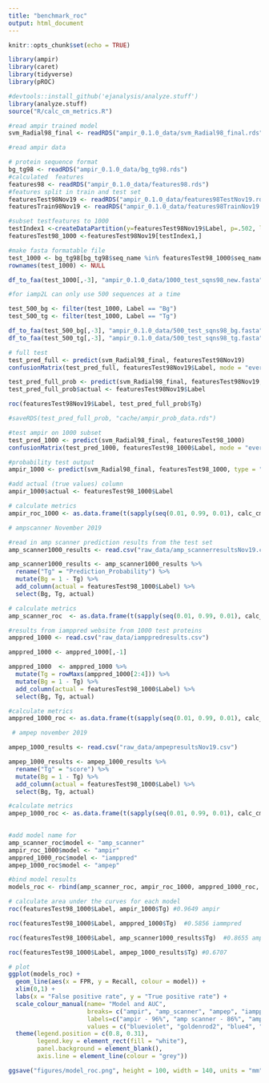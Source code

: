 ```yaml
---
title: "benchmark_roc"
output: html_document
---
```


```r
knitr::opts_chunk$set(echo = TRUE)
```

```r
library(ampir)
library(caret)
library(tidyverse)
library(pROC)

#devtools::install_github('ejanalysis/analyze.stuff')
library(analyze.stuff)
source("R/calc_cm_metrics.R")
```

```r
#read ampir trained model 
svm_Radial98_final <- readRDS("ampir_0.1.0_data/svm_Radial98_final.rds")

#read ampir data

# protein sequence format
bg_tg98 <- readRDS("ampir_0.1.0_data/bg_tg98.rds")
#calculated  features
features98 <- readRDS("ampir_0.1.0_data/features98.rds")
#features split in train and test set 
featuresTest98Nov19 <- readRDS("ampir_0.1.0_data/features98TestNov19.rds")
featuresTrain98Nov19 <- readRDS("ampir_0.1.0_data/features98TrainNov19.rds")
```


```r
#subset testfeatures to 1000
testIndex1 <-createDataPartition(y=featuresTest98Nov19$Label, p=.502, list = FALSE)
featuresTest98_1000 <-featuresTest98Nov19[testIndex1,]

#make fasta formatable file
test_1000 <- bg_tg98[bg_tg98$seq_name %in% featuresTest98_1000$seq_name,]
rownames(test_1000) <- NULL

df_to_faa(test_1000[,-3], "ampir_0.1.0_data/1000_test_sqns98_new.fasta")

```

```r
#for iamp2L can only use 500 sequences at a time

test_500_bg <- filter(test_1000, Label == "Bg")
test_500_tg <- filter(test_1000, Label == "Tg")

df_to_faa(test_500_bg[,-3], "ampir_0.1.0_data/500_test_sqns98_bg.fasta")
df_to_faa(test_500_tg[,-3], "ampir_0.1.0_data/500_test_sqns98_tg.fasta")

```

```r
# full test
test_pred_full <- predict(svm_Radial98_final, featuresTest98Nov19)
confusionMatrix(test_pred_full, featuresTest98Nov19$Label, mode = "everything")

test_pred_full_prob <- predict(svm_Radial98_final, featuresTest98Nov19, type = "prob")
test_pred_full_prob$actual <- featuresTest98Nov19$Label

roc(featuresTest98Nov19$Label, test_pred_full_prob$Tg) 

#saveRDS(test_pred_full_prob, "cache/ampir_prob_data.rds")

#test ampir on 1000 subset
test_pred_1000 <- predict(svm_Radial98_final, featuresTest98_1000)
confusionMatrix(test_pred_1000, featuresTest98_1000$Label, mode = "everything")

#probability test output
ampir_1000 <- predict(svm_Radial98_final, featuresTest98_1000, type = "prob")

#add actual (true values) column
ampir_1000$actual <- featuresTest98_1000$Label

# calculate metrics
ampir_roc_1000 <- as.data.frame(t(sapply(seq(0.01, 0.99, 0.01), calc_cm_metrics, ampir_1000)))

```


```r
# ampscanner November 2019

#read in amp scanner prediction results from the test set 
amp_scanner1000_results <- read.csv("raw_data/amp_scannerresultsNov19.csv")

amp_scanner1000_results <- amp_scanner1000_results %>%
  rename("Tg" = "Prediction_Probability") %>%
  mutate(Bg = 1 - Tg) %>%
  add_column(actual = featuresTest98_1000$Label) %>%
  select(Bg, Tg, actual)

# calculate metrics
amp_scanner_roc  <- as.data.frame(t(sapply(seq(0.01, 0.99, 0.01), calc_cm_metrics, amp_scanner1000_results)))

```


```r
#results from iamppred website from 1000 test proteins
amppred_1000 <- read.csv("raw_data/iamppredresults.csv")

amppred_1000 <- amppred_1000[,-1]

amppred_1000  <- amppred_1000 %>%
  mutate(Tg = rowMaxs(amppred_1000[2:4])) %>%
  mutate(Bg = 1 - Tg) %>%
  add_column(actual = featuresTest98_1000$Label) %>%
  select(Bg, Tg, actual)

#calculate metrics
amppred_1000_roc <- as.data.frame(t(sapply(seq(0.01, 0.99, 0.01), calc_cm_metrics, amppred_1000)))

```

```r
 # ampep november 2019

ampep_1000_results <- read.csv("raw_data/ampepresultsNov19.csv")

ampep_1000_results <- ampep_1000_results %>%
  rename("Tg" = "score") %>%
  mutate(Bg = 1 - Tg) %>%
  add_column(actual = featuresTest98_1000$Label) %>%
  select(Bg, Tg, actual)

#calculate metrics
ampep_1000_roc <- as.data.frame(t(sapply(seq(0.01, 0.99, 0.01), calc_cm_metrics, ampep_1000_results)))
  
```

```r
#add model name for
amp_scanner_roc$model <- "amp_scanner"
ampir_roc_1000$model <- "ampir"
amppred_1000_roc$model <- "iamppred"
ampep_1000_roc$model <- "ampep"

#bind model results
models_roc <- rbind(amp_scanner_roc, ampir_roc_1000, amppred_1000_roc, ampep_1000_roc)

# calculate area under the curves for each model 
roc(featuresTest98_1000$Label, ampir_1000$Tg) #0.9649 ampir

roc(featuresTest98_1000$Label, amppred_1000$Tg)  #0.5856 iammpred

roc(featuresTest98_1000$Label, amp_scanner1000_results$Tg)  #0.8655 ampscanner

roc(featuresTest98_1000$Label, ampep_1000_results$Tg) #0.6707
```



```r
# plot
ggplot(models_roc) + 
  geom_line(aes(x = FPR, y = Recall, colour = model)) + 
  xlim(0,1) +
  labs(x = "False positive rate", y = "True positive rate") +
  scale_colour_manual(name= "Model and AUC",
                      breaks= c("ampir", "amp_scanner", "ampep", "iamppred"),
                      labels=c("ampir - 96%", "amp scanner - 86%", "ampep - 67%", "iamppred - 58%"),
                      values = c("blueviolet", "goldenrod2", "blue4", "cyan")) +
  theme(legend.position = c(0.8, 0.31),
        legend.key = element_rect(fill = "white"),
        panel.background = element_blank(),
        axis.line = element_line(colour = "grey")) 

ggsave("figures/model_roc.png", height = 100, width = 140, units = "mm")
```

